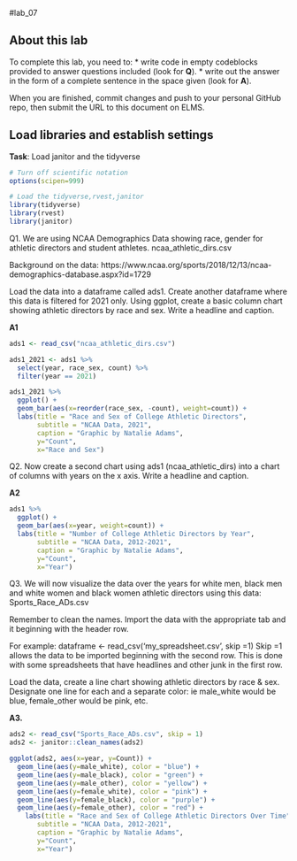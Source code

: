 #lab_07 

## About this lab

To complete this lab, you need to:
* write code in empty codeblocks provided to answer questions included (look for **Q**).
* write out the answer in the form of a complete sentence in the space given (look for **A**).

When you are finished, commit changes and push to your personal GitHub repo, then submit the URL to this document on ELMS.

## Load libraries and establish settings
**Task**: Load janitor and the tidyverse
```r
# Turn off scientific notation
options(scipen=999)

# Load the tidyverse,rvest,janitor
library(tidyverse)
library(rvest)
library(janitor)

```


Q1. We are using NCAA Demographics Data showing race, gender for athletic directors and student athletes. ncaa_athletic_dirs.csv

Background on the data:
https://www.ncaa.org/sports/2018/12/13/ncaa-demographics-database.aspx?id=1729

Load the data into a dataframe called ads1. 
Create another dataframe where this data is filtered for 2021 only.
Using ggplot, create a basic column chart showing athletic directors by race and sex. 
Write a headline and caption.

**A1**

```r

ads1 <- read_csv("ncaa_athletic_dirs.csv")

ads1_2021 <- ads1 %>% 
  select(year, race_sex, count) %>% 
  filter(year == 2021)

ads1_2021 %>%
  ggplot() +
  geom_bar(aes(x=reorder(race_sex, -count), weight=count)) +
  labs(title = "Race and Sex of College Athletic Directors", 
       subtitle = "NCAA Data, 2021",
       caption = "Graphic by Natalie Adams",
       y="Count",
       x="Race and Sex")

```

Q2. Now create a second chart using ads1 (ncaa_athletic_dirs) into a chart of columns with years on the x axis.
Write a headline and caption.

**A2**

```r
ads1 %>%
  ggplot() +
  geom_bar(aes(x=year, weight=count)) +
  labs(title = "Number of College Athletic Directors by Year", 
       subtitle = "NCAA Data, 2012-2021",
       caption = "Graphic by Natalie Adams",
       y="Count",
       x="Year")


```

Q3. We will now visualize the data over the years for white men, black men and white women and black women athletic directors using this data: Sports_Race_ADs.csv

Remember to clean the names. Import the data with the appropriate tab and it beginning with the header row.

For example:
dataframe <- read_csv('my_spreadsheet.csv', skip =1)
Skip =1 allows the data to be imported beginning with the second row. This is done with some spreadsheets that have headlines and other junk in the first row.


Load the data, create a line chart showing athletic directors by race & sex. 
Designate one line for each and a separate color: ie male_white would be blue, female_other would be pink, etc. 

**A3.**

```r
ads2 <- read_csv("Sports_Race_ADs.csv", skip = 1)
ads2 <- janitor::clean_names(ads2)

ggplot(ads2, aes(x=year, y=Count)) +
  geom_line(aes(y=male_white), color = "blue") +
  geom_line(aes(y=male_black), color = "green") +
  geom_line(aes(y=male_other), color = "yellow") +
  geom_line(aes(y=female_white), color = "pink") +
  geom_line(aes(y=female_black), color = "purple") +
  geom_line(aes(y=female_other), color = "red") +
    labs(title = "Race and Sex of College Athletic Directors Over Time", 
       subtitle = "NCAA Data, 2012-2021",
       caption = "Graphic by Natalie Adams",
       y="Count",
       x="Year")


```
